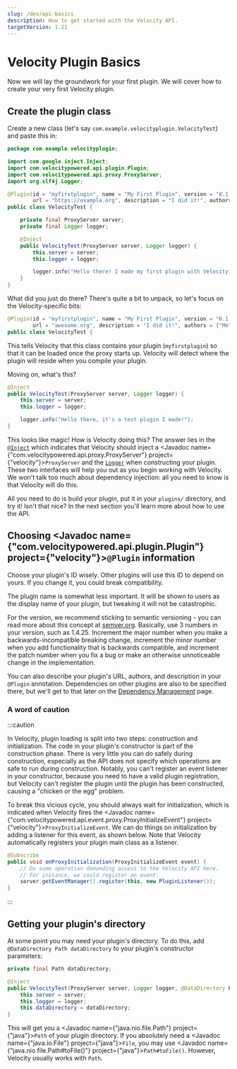 ```yaml
---
slug: /dev/api-basics
description: How to get started with the Velocity API.
targetVersion: 1.21
---
```


# Velocity Plugin Basics

Now we will lay the groundwork for your first plugin. We will cover how to create your very first
Velocity plugin.

## Create the plugin class

Create a new class (let's say `com.example.velocityplugin.VelocityTest`) and paste this in:

```java
package com.example.velocityplugin;

import com.google.inject.Inject;
import com.velocitypowered.api.plugin.Plugin;
import com.velocitypowered.api.proxy.ProxyServer;
import org.slf4j.Logger;

@Plugin(id = "myfirstplugin", name = "My First Plugin", version = "0.1.0-SNAPSHOT",
        url = "https://example.org", description = "I did it!", authors = {"Me"})
public class VelocityTest {

    private final ProxyServer server;
    private final Logger logger;

    @Inject
    public VelocityTest(ProxyServer server, Logger logger) {
        this.server = server;
        this.logger = logger;

        logger.info("Hello there! I made my first plugin with Velocity.");
    }
}
```

What did you just do there? There's quite a bit to unpack, so let's focus on the Velocity-specific
bits:

```java
@Plugin(id = "myfirstplugin", name = "My First Plugin", version = "0.1.0-SNAPSHOT",
        url = "awesome.org", description = "I did it!", authors = {"Me"})
public class VelocityTest {
```

This tells Velocity that this class contains your plugin (`myfirstplugin`) so that it can be loaded
once the proxy starts up. Velocity will detect where the plugin will reside when you compile your
plugin.

Moving on, what's this?

```java
@Inject
public VelocityTest(ProxyServer server, Logger logger) {
    this.server = server;
    this.logger = logger;

    logger.info("Hello there, it's a test plugin I made!");
}
```

This looks like magic! How is Velocity doing this? The answer lies in the
[`@Inject`](https://javadoc.io/doc/com.google.inject/guice/latest/com/google/inject/Inject.html)
which indicates that Velocity should inject a
<Javadoc name={"com.velocitypowered.api.proxy.ProxyServer"} project={"velocity"}>`ProxyServer`</Javadoc>
and the [`Logger`](https://www.slf4j.org/api/org/slf4j/Logger.html) when constructing your plugin.
These two interfaces will help you out as you begin working with Velocity. We won't talk too much about
dependency injection: all you need to know is that Velocity will do this.

All you need to do is build your plugin, put it in your `plugins/` directory, and try it! Isn't that
nice? In the next section you'll learn more about how to use the API.

## Choosing <Javadoc name={"com.velocitypowered.api.plugin.Plugin"} project={"velocity"}>`@Plugin`</Javadoc> information

Choose your plugin's ID wisely. Other plugins will use this ID to depend on yours. If you change it,
you could break compatibility.

The plugin name is somewhat less important. It will be shown to users as the display name of your
plugin, but tweaking it will not be catastrophic.

For the version, we recommend sticking to semantic versioning - you can read more about this concept
at [semver.org](https://semver.org). Basically, use 3 numbers in your version, such as 1.4.25.
Increment the major number when you make a backwards-incompatible breaking change, increment the
minor number when you add functionality that is backwards compatible, and increment the patch number
when you fix a bug or make an otherwise unnoticeable change in the implementation.

You can also describe your plugin's URL, authors, and description in your `@Plugin` annotation.
Dependencies on other plugins are also to be specified there, but we'll get to that later on the
[Dependency Management](../how-to/dependencies.mdx) page.

### A word of caution

:::caution

In Velocity, plugin loading is split into two steps: construction and initialization. The code in
your plugin's constructor is part of the construction phase. There is very little you can do safely
during construction, especially as the API does not specify which operations are safe to run during
construction. Notably, you can't register an event listener in your constructor, because you need to
have a valid plugin registration, but Velocity can't register the plugin until the plugin has been
constructed, causing a "chicken or the egg" problem.

To break this vicious cycle, you should always wait for initialization, which is indicated when
Velocity fires the <Javadoc name={"com.velocitypowered.api.event.proxy.ProxyInitializeEvent"} project={"velocity"}>`ProxyInitializeEvent`</Javadoc>.
We can do things on initialization by adding a listener for this event, as shown below.
Note that Velocity automatically registers your plugin main class as a listener.

```java
@Subscribe
public void onProxyInitialization(ProxyInitializeEvent event) {
    // Do some operation demanding access to the Velocity API here.
    // For instance, we could register an event:
    server.getEventManager().register(this, new PluginListener());
}
```

:::

## Getting your plugin's directory

At some point you may need your plugin's directory. To do this, add
`@DataDirectory Path dataDirectory` to your plugin's constructor parameters:

```java
private final Path dataDirectory;

@Inject
public VelocityTest(ProxyServer server, Logger logger, @DataDirectory Path dataDirectory) {
    this.server = server;
    this.logger = logger;
    this.dataDirectory = dataDirectory;
}
```

This will get you a <Javadoc name={"java.nio.file.Path"} project={"java"}>`Path`</Javadoc> of your plugin directory.
If you absolutely need a <Javadoc name={"java.io.File"} project={"java"}>`File`</Javadoc>,
you may use <Javadoc name={"java.nio.file.Path#toFile()"} project={"java"}>`Path#toFile()`</Javadoc>.
However, Velocity usually works with `Path`.
